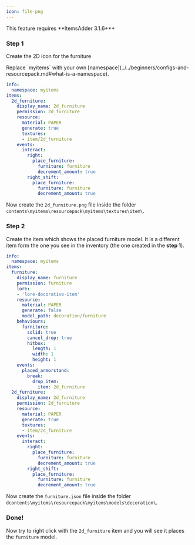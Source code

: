 ```yaml
---
icon: file-png
---
```


<Warning>
This feature requires **ItemsAdder 3.1.6+**
</Warning>



<Card title="FOLoAAjV_oI" icon="link" href="https://youtu.be/FOLoAAjV_oI"></Card>


### Step 1

Create the 2D icon for the furniture


<Note>
Replace `myitems` with your own [namespace](../../beginners/configs-and-resourcepack.md#what-is-a-namespace).
</Note>


```yaml
info:
  namespace: myitems
items:
  2d_furniture:
    display_name: 2d_furniture
    permission: 2d_furniture
    resource:
      material: PAPER
      generate: true
      textures:
      - item/2d_furniture
    events:
      interact:
        right:
          place_furniture:
            furniture: furniture
            decrement_amount: true
        right_shift:
          place_furniture:
            furniture: furniture
            decrement_amount: true
```

Now create the `2d_furniture.png` file inside the folder `contents\myitems\resourcepack\myitems\textures\item\`.

### Step 2

Create the item which shows the placed furniture model. It is a different item form the one you see in the inventory (the one created in the **step 1**).

```yaml
info:
  namespace: myitems
items:
  furniture:
    display_name: furniture
    permission: furniture
    lore:
    - 'lore-decorative-item'
    resource:
      material: PAPER
      generate: false
      model_path: decoration/furniture
    behaviours:
      furniture:
        solid: true
        cancel_drop: true
        hitbox:
          length: 1
          width: 1
          height: 1
    events:
      placed_armorstand:
        break:
          drop_item:
            item: 2d_furniture
  2d_furniture:
    display_name: 2d_furniture
    permission: 2d_furniture
    resource:
      material: PAPER
      generate: true
      textures:
      - item/2d_furniture
    events:
      interact:
        right:
          place_furniture:
            furniture: furniture
            decrement_amount: true
        right_shift:
          place_furniture:
            furniture: furniture
            decrement_amount: true
```

Now create the `furniture.json` file inside the folder `dcontents\myitems\resourcepack\myitems\models\decoration\`.

### Done!

Now try to right click with the `2d_furniture` item and you will see it places the `furniture` model.

